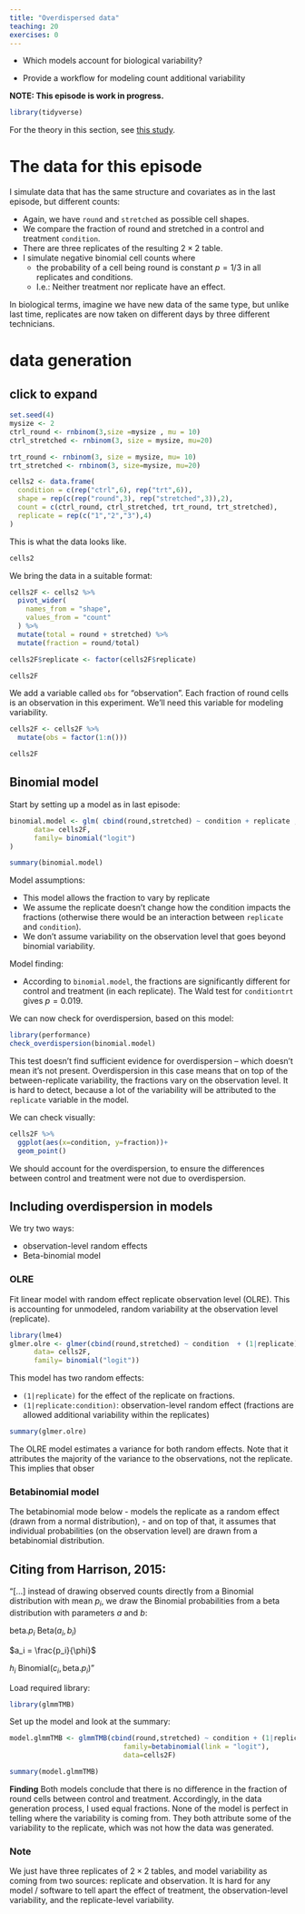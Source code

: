 ```yaml
---
title: "Overdispersed data"
teaching: 20
exercises: 0
---
```


:::::::::::::::::::::::::::::::::::::: questions 

- Which models account for biological variability? 

::::::::::::::::::::::::::::::::::::::::::::::::

::::::::::::::::::::::::::::::::::::: objectives

- Provide a workflow for modeling count additional variability

::::::::::::::::::::::::::::::::::::::::::::::::

**NOTE: This episode is work in progress.**

```r
library(tidyverse)
```

For the theory in this section, see [this study](https://peerj.com/articles/1114/). 

# The data for this episode

I simulate data that has the same structure and covariates as in the last episode, but different counts: 

- Again, we have `round` and `stretched` as possible cell shapes. 
- We compare the fraction of round and stretched in a control and treatment `condition`. 
- There are three replicates of the resulting $2\times 2$ table. 
- I simulate negative binomial cell counts where 
  - the probability of a cell being round is constant $p=1/3$ in all replicates and conditions. 
  - I.e.: Neither treatment nor replicate have an effect. 
  
In biological terms, imagine we have new data of the same type, but unlike last time,  replicates are now taken on different days by three different technicians.

:::::::::::::::: challenge
# data generation

::::::::: solution
# click to expand
```r
set.seed(4)
mysize <- 2
ctrl_round <- rnbinom(3,size =mysize , mu = 10)
ctrl_stretched <- rnbinom(3, size = mysize, mu=20)

trt_round <- rnbinom(3, size = mysize, mu= 10)
trt_stretched <- rnbinom(3, size=mysize, mu=20)

cells2 <- data.frame(
  condition = c(rep("ctrl",6), rep("trt",6)),
  shape = rep(c(rep("round",3), rep("stretched",3)),2),
  count = c(ctrl_round, ctrl_stretched, trt_round, trt_stretched),
  replicate = rep(c("1","2","3"),4)
)
```

::::::::::::::::::
::::::::::::::::::

This is what the data looks like.
```r
cells2
```

We bring the data in a suitable format:
```r
cells2F <- cells2 %>% 
  pivot_wider(
    names_from = "shape",
    values_from = "count"
  ) %>% 
  mutate(total = round + stretched) %>% 
  mutate(fraction = round/total)

cells2F$replicate <- factor(cells2F$replicate)

cells2F
```

We add a variable called `obs` for "observation". Each fraction of round cells is an observation in this experiment. We'll need this variable for modeling variability.
```r
cells2F <- cells2F %>% 
  mutate(obs = factor(1:n()))

cells2F
```

## Binomial model

Start by setting up a model as in last episode:

```r
binomial.model <- glm( cbind(round,stretched) ~ condition + replicate , 
      data= cells2F,
      family= binomial("logit")
)

summary(binomial.model)
```

Model assumptions: 

- This model allows the fraction to vary by replicate
- We assume the replicate doesn't change how the condition impacts the fractions (otherwise there would be an interaction between `replicate` and `condition`). 
- We don't assume variability on the observation level that goes beyond binomial variability. 

Model finding: 

- According to `binomial.model`, the fractions are significantly different for control and treatment (in each replicate). The Wald test for `conditiontrt` gives $p = 0.019$.


We can now check for overdispersion, based on this model:

```r
library(performance)
check_overdispersion(binomial.model)
```

This test doesn't find sufficient evidence for overdispersion -- which doesn't mean it's not present. Overdispersion in this case means that on top of the between-replicate variability, the fractions vary on the observation level. It is hard to detect, because a lot of the variability will be attributed to the `replicate` variable in the model.     


We can check visually:
```r
cells2F %>% 
  ggplot(aes(x=condition, y=fraction))+
  geom_point()
```

We should account for the overdispersion, to ensure the differences between control and treatment were not due to overdispersion. 

## Including overdispersion in models

We try two ways: 

- observation-level random effects
- Beta-binomial model


### OLRE
Fit linear model with random effect replicate observation level (OLRE). This is accounting for unmodeled, random variability at the observation level (replicate).

```r
library(lme4)
glmer.olre <- glmer(cbind(round,stretched) ~ condition  + (1|replicate) + (1|obs), 
      data= cells2F,
      family= binomial("logit"))
```

This model has two random effects: 

- `(1|replicate)` for the effect of the replicate on fractions. 
- `(1|replicate:condition)`: observation-level random effect (fractions are allowed additional variability within the replicates)

```r
summary(glmer.olre)
```

The OLRE model estimates a variance for both random effects. Note that it attributes the majority of the variance to the observations, not the replicate. This implies that obser

### Betabinomial model

The betabinomial mode below 
- models the replicate as a random effect (drawn from a normal distribution), 
- and on top of that, it assumes that individual probabilities (on the observation level) are drawn from a betabinomial distribution. 

:::::::::::::::: testimonial
# Citing from Harrison, 2015: 

"[...] instead of drawing observed counts directly from a Binomial
distribution with mean $p_i$, we draw the Binomial probabilities from a beta distribution
with parameters $a$ and $b$:

$\text{beta}.p_i ~ \text{Beta}(a_i, b_i)$  

$a_i = \frac{p_i}{\phi}$  

$h_i ~ \text{Binomial}(c_i, \text{beta}.p_i)$"

:::::::::::::::::::::::

Load required library:
```r
library(glmmTMB)
```

Set up the model and look at the summary:
```r

model.glmmTMB <- glmmTMB(cbind(round,stretched) ~ condition + (1|replicate),
                            family=betabinomial(link = "logit"),
                            data=cells2F)
```

```r
summary(model.glmmTMB)
```


**Finding** Both models conclude that there is no difference in the fraction of round cells between control and treatment. Accordingly, in the data generation process, I used equal fractions.
None of the model is perfect in telling where the variability is coming from. They both attribute some of the variability to the replicate, which was not how the data was generated. 


### Note
We just have three replicates of $2\times 2$ tables, and model variability as coming from two sources: replicate and observation. It is hard for any model / software to tell apart the effect of treatment, the observation-level variability, and the replicate-level variability.

